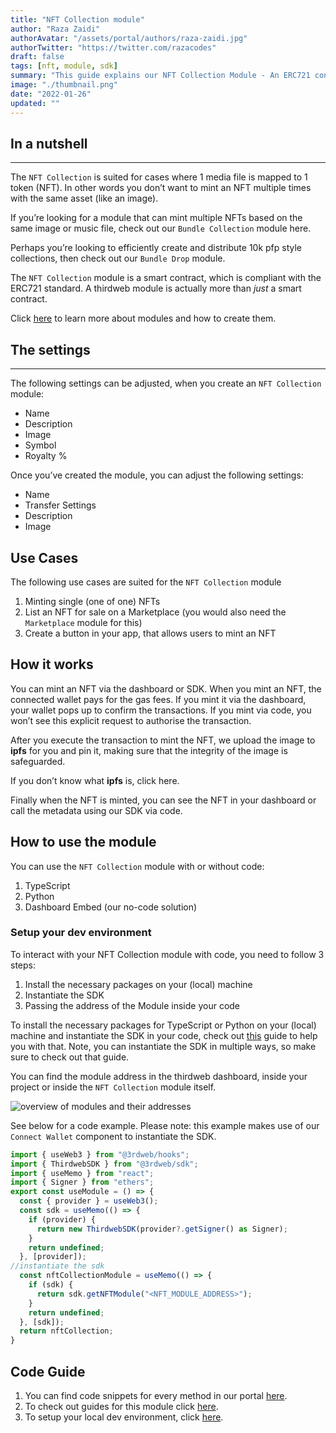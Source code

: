 ```yaml
---
title: "NFT Collection module"
author: "Raza Zaidi"
authorAvatar: "/assets/portal/authors/raza-zaidi.jpg"
authorTwitter: "https://twitter.com/razacodes"
draft: false
tags: [nft, module, sdk]
summary: "This guide explains our NFT Collection Module - An ERC721 contract that enables you to mint one-of-one NFTs"
image: "./thumbnail.png"
date: "2022-01-26"
updated: ""
---
```


## In a nutshell

---

The `NFT Collection` is suited for cases where 1 media file is mapped to 1 token (NFT). In other words you don’t want to mint an NFT multiple times with the same asset (like an image).

If you’re looking for a module that can mint multiple NFTs based on the same image or music file, check out our `Bundle Collection` module here.

Perhaps you’re looking to efficiently create and distribute 10k pfp style collections, then check out our `Bundle Drop` module.

The `NFT Collection` module is a smart contract, which is compliant with the ERC721 standard. A thirdweb module is actually more than _just_ a smart contract.

Click [here](/portal/learn/modules) to learn more about modules and how to create them.

## The settings

---

The following settings can be adjusted, when you create an `NFT Collection` module:

- Name
- Description
- Image
- Symbol
- Royalty %

Once you’ve created the module, you can adjust the following settings:

- Name
- Transfer Settings
- Description
- Image

## Use Cases

The following use cases are suited for the `NFT Collection` module

1. Minting single (one of one) NFTs
2. List an NFT for sale on a Marketplace (you would also need the `Marketplace` module for this)
3. Create a button in your app, that allows users to mint an NFT

## How it works

You can mint an NFT via the dashboard or SDK. When you mint an NFT, the connected wallet pays for the gas fees. If you mint it via the dashboard, your wallet pops up to confirm the transactions. If you mint via code, you won’t see this explicit request to authorise the transaction.

After you execute the transaction to mint the NFT, we upload the image to **ipfs** for you and pin it, making sure that the integrity of the image is safeguarded.

If you don’t know what **ipfs** is, click here.

Finally when the NFT is minted, you can see the NFT in your dashboard or call the metadata using our SDK via code.

## How to use the module

You can use the `NFT Collection` module with or without code:

1. TypeScript
2. Python
3. Dashboard Embed (our no-code solution)

### Setup your dev environment

To interact with your NFT Collection module with code, you need to follow 3 steps:

1. Install the necessary packages on your (local) machine
2. Instantiate the SDK
3. Passing the address of the Module inside your code

To install the necessary packages for TypeScript or Python on your (local) machine and instantiate the SDK in your code, check out [this](/portal/guides/sdk-guide) guide to help you with that. Note, you can instantiate the SDK in multiple ways, so make sure to check out that guide.

You can find the module address in the thirdweb dashboard, inside your project or inside the `NFT Collection` module itself.

![overview of modules and their addresses](./module-address.png)

See below for a code example. Please note: this example makes use of our `Connect Wallet` component to instantiate the SDK.

```jsx
import { useWeb3 } from "@3rdweb/hooks";
import { ThirdwebSDK } from "@3rdweb/sdk";
import { useMemo } from "react";
import { Signer } from "ethers";
export const useModule = () => {
  const { provider } = useWeb3();
  const sdk = useMemo(() => {
    if (provider) {
      return new ThirdwebSDK(provider?.getSigner() as Signer);
    }
    return undefined;
  }, [provider]);
//instantiate the sdk
  const nftCollectionModule = useMemo(() => {
    if (sdk) {
      return sdk.getNFTModule("<NFT_MODULE_ADDRESS>");
    }
    return undefined;
  }, [sdk]);
  return nftCollection;
}
```

## Code Guide

1. You can find code snippets for every method in our portal [here](/portal/learn/code-examples/nft-collection).
2. To check out guides for this module click [here](/portal/guides/nft-collection).
3. To setup your local dev environment, click [here](/portal/guides/sdk-guide).
